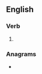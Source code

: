 {{also|Tasered}}
==English==

===Verb===
{{head|en|verb form}}

# {{en-past of|taser}}

===Anagrams===
* {{anagrams|en|dearest|derates|e-trades|estrade|readest|red teas|redates|sedater|steared}}
